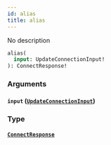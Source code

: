 ```yaml
---
id: alias
title: alias
---
```



No description


```graphql
alias(
  input: UpdateConnectionInput!
): ConnectResponse!

```


### Arguments

#### `input` ([`UpdateConnectionInput`](/docs/GraphQL/inputs/update-connection-input))




### Type

#### [`ConnectResponse`](/docs/GraphQL/objects/connect-response) 






